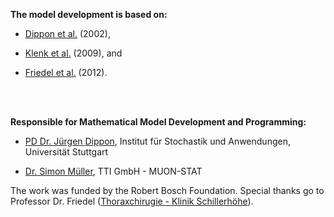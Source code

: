**The model development is based on:**

* [Dippon et al.](http://dl.acm.org/citation.cfm?id=608456) (2002),

* [Klenk et al.](http://www.vis.uni-stuttgart.de/~klenksn/paper/medicaldb.pdf) (2009), and

* [Friedel et al.](http://ar.iiarjournals.org/content/33/4/1609.short) (2012).

<br><br>


**Responsible for Mathematical Model Development and Programming:**

* [PD Dr. J&uuml;rgen Dippon](http://www.isa.uni-stuttgart.de/LstStoch/Dippon/), Institut f&uuml;r Stochastik und Anwendungen, Universit&auml;t Stuttgart

* [Dr. Simon M&uuml;ller](http://muon-stat.com/), TTI GmbH - MUON-STAT


The work was funded by the Robert Bosch Foundation. Special thanks go to Professor Dr. Friedel ([Thoraxchirugie - Klinik Schillerhöhe](http://www.rbk.de/standorte/klinik-schillerhoehe/abteilungen/thoraxchirurgie/team.html)).

